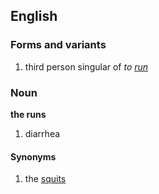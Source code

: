 ==English==
===Forms and variants===
#third person singular of ''to [[run]]''
===Noun===
'''the runs'''
#diarrhea
====Synonyms====
#the [[squits]]